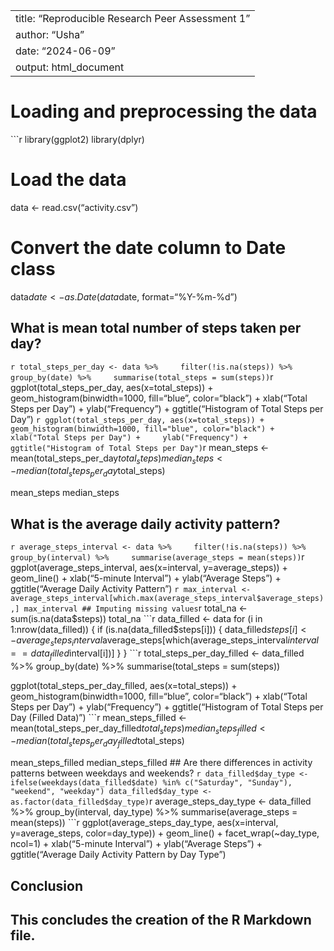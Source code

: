 --
title: "Reproducible Research Peer Assessment 1"
author: "Usha"
date: "2024-06-09"
output: html_document
---

# Loading and preprocessing the data
```r
library(ggplot2)
library(dplyr)

# Load the data
data <- read.csv("activity.csv")

# Convert the date column to Date class
data$date <- as.Date(data$date, format="%Y-%m-%d")

## What is mean total number of steps taken per day?
```r
total_steps_per_day <- data %>%
    filter(!is.na(steps)) %>%
    group_by(date) %>%
    summarise(total_steps = sum(steps))
```r
ggplot(total_steps_per_day, aes(x=total_steps)) +
    geom_histogram(binwidth=1000, fill="blue", color="black") +
    xlab("Total Steps per Day") +
    ylab("Frequency") +
    ggtitle("Histogram of Total Steps per Day")
```r
ggplot(total_steps_per_day, aes(x=total_steps)) +
    geom_histogram(binwidth=1000, fill="blue", color="black") +
    xlab("Total Steps per Day") +
    ylab("Frequency") +
    ggtitle("Histogram of Total Steps per Day")
```r
mean_steps <- mean(total_steps_per_day$total_steps)
median_steps <- median(total_steps_per_day$total_steps)

mean_steps
median_steps

## What is the average daily activity pattern?
```r
average_steps_interval <- data %>%
    filter(!is.na(steps)) %>%
    group_by(interval) %>%
    summarise(average_steps = mean(steps))
```r
ggplot(average_steps_interval, aes(x=interval, y=average_steps)) +
    geom_line() +
    xlab("5-minute Interval") +
    ylab("Average Steps") +
    ggtitle("Average Daily Activity Pattern")
```r
max_interval <- average_steps_interval[which.max(average_steps_interval$average_steps),]
max_interval
## Imputing missing values
```r
total_na <- sum(is.na(data$steps))
total_na
```r
data_filled <- data
for (i in 1:nrow(data_filled)) {
    if (is.na(data_filled$steps[i])) {
        data_filled$steps[i] <- average_steps_interval$average_steps[which(average_steps_interval$interval == data_filled$interval[i])]
    }
}
```r
total_steps_per_day_filled <- data_filled %>%
    group_by(date) %>%
    summarise(total_steps = sum(steps))

ggplot(total_steps_per_day_filled, aes(x=total_steps)) +
    geom_histogram(binwidth=1000, fill="blue", color="black") +
    xlab("Total Steps per Day") +
    ylab("Frequency") +
    ggtitle("Histogram of Total Steps per Day (Filled Data)")
```r
mean_steps_filled <- mean(total_steps_per_day_filled$total_steps)
median_steps_filled <- median(total_steps_per_day_filled$total_steps)

mean_steps_filled
median_steps_filled
## Are there differences in activity patterns between weekdays and weekends?
```r
data_filled$day_type <- ifelse(weekdays(data_filled$date) %in% c("Saturday", "Sunday"), "weekend", "weekday")
data_filled$day_type <- as.factor(data_filled$day_type)
```r
average_steps_day_type <- data_filled %>%
    group_by(interval, day_type) %>%
    summarise(average_steps = mean(steps))
```r
ggplot(average_steps_day_type, aes(x=interval, y=average_steps, color=day_type)) +
    geom_line() +
    facet_wrap(~day_type, ncol=1) +
    xlab("5-minute Interval") +
    ylab("Average Steps") +
    ggtitle("Average Daily Activity Pattern by Day Type")

## Conclusion

This concludes the creation of the R Markdown file.
---
